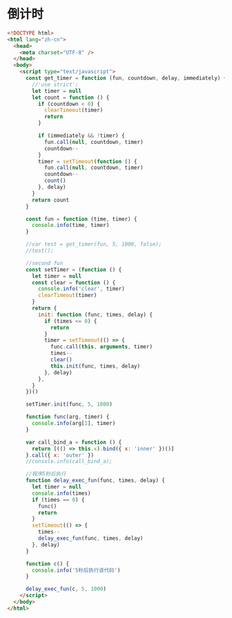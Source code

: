 # 倒计时

```html
<!DOCTYPE html>
<html lang="zh-cn">
  <head>
    <meta charset="UTF-8" />
  </head>
  <body>
    <script type="text/javascript">
      const get_timer = function (fun, countdown, delay, immediately) {
        //'use strict';
        let timer = null
        let count = function () {
          if (countdown < 0) {
            clearTimeout(timer)
            return
          }

          if (immediately && !timer) {
            fun.call(null, countdown, timer)
            countdown--
          }
          timer = setTimeout(function () {
            fun.call(null, countdown, timer)
            countdown--
            count()
          }, delay)
        }
        return count
      }

      const fun = function (time, timer) {
        console.info(time, timer)
      }

      //var test = get_timer(fun, 5, 1000, false);
      //test();

      //second fun
      const setTimer = (function () {
        let timer = null
        const clear = function () {
          console.info('clear', timer)
          clearTimeout(timer)
        }
        return {
          init: function (func, times, delay) {
            if (times <= 0) {
              return
            }
            timer = setTimeout(() => {
              func.call(this, arguments, timer)
              times--
              clear()
              this.init(func, times, delay)
            }, delay)
          },
        }
      })()

      setTimer.init(func, 5, 1000)

      function func(arg, timer) {
        console.info(arg[1], timer)
      }

      var call_bind_a = function () {
        return [(() => this.x).bind({ x: 'inner' })()]
      }.call({ x: 'outer' })
      //console.info(call_bind_a);

      //程序5秒后执行
      function delay_exec_fun(func, times, delay) {
        let timer = null
        console.info(times)
        if (times == 0) {
          func()
          return
        }
        setTimeout(() => {
          times--
          delay_exec_fun(func, times, delay)
        }, delay)
      }

      function c() {
        console.info('5秒后执行该代码')
      }

      delay_exec_fun(c, 5, 1000)
    </script>
  </body>
</html>
```
  